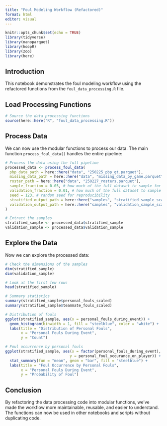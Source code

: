 ```yaml
---
title: "Foul Modeling Workflow (Refactored)"
format: html
editor: visual
---
```


```r
knitr::opts_chunk$set(echo = TRUE)
library(tidyverse)
library(nanoparquet)
library(hoopR)
library(zoo)
library(here)
```

## Introduction

This notebook demonstrates the foul modeling workflow using the refactored functions from the `foul_data_processing.R` file.

## Load Processing Functions

```r
# Source the data processing functions
source(here::here("R", "foul_data_processing.R"))
```

## Process Data

We can now use the modular functions to process our data. The main function `process_foul_data()` handles the entire pipeline:

```r
# Process the data using the full pipeline
processed_data <- process_foul_data(
  pbp_data_path = here::here("data", "250225_pbp_gt.parquet"),
  missing_data_path = here::here("data", "missing_data_by_game.parquet"),
  roster_path = here::here("data", "250227_rosters.parquet"),
  sample_fraction = 0.05, # how much of the full dataset to sample for training
  validation_fraction = 0.01, # how much of the full dataset to sample for validation   
  seed = 123, # random seed for reproducibility
  stratified_output_path = here::here("samples", "stratified_sample_scaled.parquet"), # where to save the stratified sample
  validation_output_path = here::here("samples", "validation_sample_scaled.parquet") # where to save the validation sample
)

# Extract the samples
stratified_sample <- processed_data$stratified_sample
validation_sample <- processed_data$validation_sample
```

## Explore the Data

Now we can explore the processed data:

```r
# Check the dimensions of the samples
dim(stratified_sample)
dim(validation_sample)

# Look at the first few rows
head(stratified_sample)

# Summary statistics
summary(stratified_sample$personal_fouls_scaled)
summary(stratified_sample$teammate_fouls_scaled)

# Distribution of fouls
ggplot(stratified_sample, aes(x = personal_fouls_during_event)) +
  geom_histogram(binwidth = 1, fill = "steelblue", color = "white") +
  labs(title = "Distribution of Personal Fouls",
       x = "Personal Fouls During Event",
       y = "Count")

# Foul occurrence by personal fouls
ggplot(stratified_sample, aes(x = factor(personal_fouls_during_event), 
                             y = personal_foul_occurance_on_player)) +
  stat_summary(fun = "mean", geom = "bar", fill = "steelblue") +
  labs(title = "Foul Occurrence by Personal Fouls",
       x = "Personal Fouls During Event",
       y = "Probability of Foul")
```

## Conclusion

By refactoring the data processing code into modular functions, we've made the workflow more maintainable, reusable, and easier to understand. The functions can now be used in other notebooks and scripts without duplicating code.